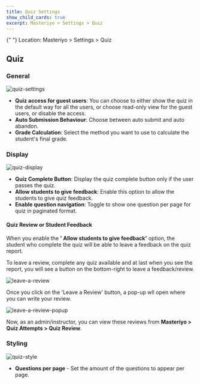 ```yaml
---
title: Quiz Settings
show_child_cards: true
excerpt: Masteriyo > Settings > Quiz
---
```


<Callout>
  {" "}  
Location: Masteriyo > Settings > Quiz
</Callout>

## Quiz

### General

![quiz-settings](https://raw.githubusercontent.com/Masteriyo/masteriyo-docs/main/assets/images/quiz-settings/quiz-settings.png)

- **Quiz access for guest users**: You can choose to either show the quiz in the default way for all the users, or choose read-only view for the guest users, or disable the access.
- **Auto Submission Behaviour**: Choose between auto submit and auto abandon.
- **Grade Calculation**: Select the method you want to use to calculate the student's final grade.

### Display

![quiz-display](https://raw.githubusercontent.com/Masteriyo/masteriyo-docs/main/assets/images/quiz-settings/quiz-display-settings.png)

- **Quiz Complete Button**: Display the quiz complete button only if the user passes the quiz.
- **Allow students to give feedback**: Enable this option to allow the students to give quiz feedback.
- **Enable question navigation**: Toggle to show one question per page for quiz in paginated format. 

#### Quiz Review or Student Feedback

When you enable the **' Allow students to give feedback'** option, the student who complete the quiz will be able to leave a feedback on the quiz report.

To leave a review, complete any quiz available and at last when you see the report, you will see a button on the bottom-right to leave a feedback/review.

![leave-a-review](https://github.com/Masteriyo/masteriyo-docs/assets/75772539/29951c47-7717-4d14-8d3d-2ed88a3fd55a)

Once you click on the 'Leave a Review' button, a pop-up wll open where you can write your review.

![leave-a-review-popup](https://github.com/Masteriyo/masteriyo-docs/assets/75772539/25d02d4d-1593-480c-8b24-8541013ab055)

Now, as an admin/instructor, you can view these reviews from **Masteriyo > Quiz Attempts > Quiz Review**.

### Styling

![quiz-style](https://github.com/user-attachments/assets/af746482-0bba-422d-aa49-effcfa3dfd73)

- **Questions per page** - Set the amount of the questions to appear per page.
